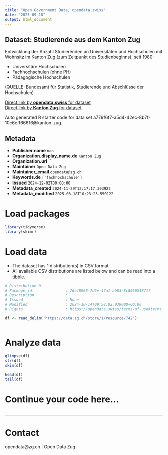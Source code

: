 ```yaml
---
title: "Open Government Data, opendata.swiss"
date: "2025-09-18"
output: html_document
---
```


## Dataset: Studierende aus dem Kanton Zug

Entwicklung der Anzahl Studierenden an Universitäten und Hochschulen mit Wohnsitz im Kanton Zug (zum Zeitpunkt des Studienbeginns), seit 1980:

- Universitäre Hochschulen
- Fachhochschulen (ohne PH)
- Pädagogische Hochschulen

(QUELLE: Bundesamt für Statistik, Studierende und Abschlüsse der Hochschulen)

[Direct link by **opendata.swiss** for dataset](https://opendata.swiss/de/dataset/studierende-aus-dem-kanton-zug)<br>
[Direct link by **Kanton Zug** for dataset](https://www.zg.ch/behoerden/gesundheitsdirektion/statistikfachstelle/themen/bildung/tertiaerstufe)

Auto generated R starter code for data set a779f6f7-a5d4-42ec-8b7f-10c6eff66616@kanton-zug.

## Metadata

- **Publisher.name** `nan`
- **Organization.display_name.de** `Kanton Zug`
- **Organization.url** ``
- **Maintainer** `Open Data Zug`
- **Maintainer_email** `opendata@zg.ch`
- **Keywords.de** `['fachhochschule']`
- **Issued** `2024-12-02T00:00:00`
- **Metadata_created** `2024-11-29T12:17:17.393922`
- **Metadata_modified** `2025-03-18T10:23:23.550122`


# Load packages

```r

library(tidyverse)
library(skimr)

```

# Load data

-   The dataset has 1 distribution(s) in CSV format.
-   All available CSV distributions are listed below and can be read into a tibble.

```r

# Distribution 0
# Package_id               : 76e48968-7d6e-47a1-ab83-8c8056518717
# Description              : 
# Issued                   : None
# Modified                 : 2024-10-14T09:58:02.939000+00:00
# Rights                   : https://opendata.swiss/terms-of-use#terms_by

df <- read_delim('https://data.zg.ch/store/1/resource/742')



```

# Analyze data

```r

glimpse(df)
str(df)
skim(df)

head(df)
tail(df)

```

# Continue your code here...

```r

```

------------------------------------------------------------------------

# Contact

opendata@zg.ch | Open Data Zug
